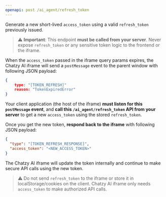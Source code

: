```yaml
---
openapi: post /ai_agent/refresh_token
---
```


Generate a new short-lived `access_token` using a valid `refresh_token` previously issued.

> ⚠️ **Important**: This endpoint **must be called from your server**. Never expose `refresh_token` or any sensitive token logic to the frontend or the iframe.

When the `access_token` passed in the iframe query params expires, the Chatzy AI iframe will send a `postMessage` event to the parent window with following JSON payload:

```json
{
    type: "[TOKEN_REFRESH]"
    reason: "TokenExpiredError"
}
```

Your client application (the host of the iframe) **must listen for this `postMessage` event**, and **call this `/ai_agent/refresh_token` API from your server** to get a new `access_token` using the stored `refresh_token`.

Once you get the new token, **respond back to the iframe** with following JSON payload:

```json
{
  "type": "[TOKEN_REFRESH_RESPONSE]",
  "access_token": "<NEW_ACCESS_TOKEN>"
}
```

The Chatzy AI iframe will update the token internally and continue to make secure API calls using the new token.

> ⚠️ Do not send `refresh_token` to the iframe or store it in localStorage/cookies on the client. Chatzy AI iframe only needs `access_token` to make authorized API calls.
